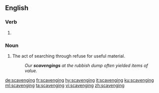 ==English==

===Verb===
{{head|en|present participle}}

# {{present participle of|scavenge|lang=en|nocat=1}}

===Noun===
{{en-noun}}

# The act of searching through refuse for useful material.
#: ''Our '''scavengings''' at the rubbish dump often yielded items of value.''

[[de:scavenging]]
[[fr:scavenging]]
[[hy:scavenging]]
[[it:scavenging]]
[[ku:scavenging]]
[[ml:scavenging]]
[[ta:scavenging]]
[[vi:scavenging]]
[[zh:scavenging]]